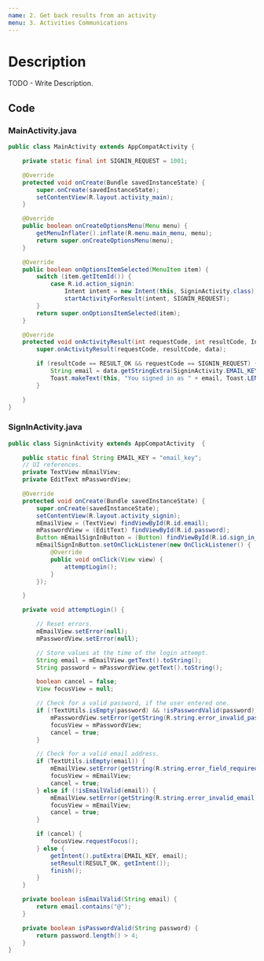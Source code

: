 ```yaml
---
name: 2. Get back results from an activity
menu: 3. Activities Communications
---
```


# Description

TODO - Write Description.

## Code

### MainActivity.java

```java
public class MainActivity extends AppCompatActivity {

    private static final int SIGNIN_REQUEST = 1001;

    @Override
    protected void onCreate(Bundle savedInstanceState) {
        super.onCreate(savedInstanceState);
        setContentView(R.layout.activity_main);
    }

    @Override
    public boolean onCreateOptionsMenu(Menu menu) {
        getMenuInflater().inflate(R.menu.main_menu, menu);
        return super.onCreateOptionsMenu(menu);
    }

    @Override
    public boolean onOptionsItemSelected(MenuItem item) {
        switch (item.getItemId()) {
            case R.id.action_signin:
                Intent intent = new Intent(this, SigninActivity.class);
                startActivityForResult(intent, SIGNIN_REQUEST);
        }
        return super.onOptionsItemSelected(item);
    }

    @Override
    protected void onActivityResult(int requestCode, int resultCode, Intent data) {
        super.onActivityResult(requestCode, resultCode, data);

        if (resultCode == RESULT_OK && requestCode == SIGNIN_REQUEST) {
            String email = data.getStringExtra(SigninActivity.EMAIL_KEY);
            Toast.makeText(this, "You signed in as " + email, Toast.LENGTH_SHORT).show();
        }

    }
}
```

### SignInActivity.java

```java
public class SigninActivity extends AppCompatActivity  {

    public static final String EMAIL_KEY = "email_key";
    // UI references.
    private TextView mEmailView;
    private EditText mPasswordView;

    @Override
    protected void onCreate(Bundle savedInstanceState) {
        super.onCreate(savedInstanceState);
        setContentView(R.layout.activity_signin);
        mEmailView = (TextView) findViewById(R.id.email);
        mPasswordView = (EditText) findViewById(R.id.password);
        Button mEmailSignInButton = (Button) findViewById(R.id.sign_in_button);
        mEmailSignInButton.setOnClickListener(new OnClickListener() {
            @Override
            public void onClick(View view) {
                attemptLogin();
            }
        });

    }

    private void attemptLogin() {

        // Reset errors.
        mEmailView.setError(null);
        mPasswordView.setError(null);

        // Store values at the time of the login attempt.
        String email = mEmailView.getText().toString();
        String password = mPasswordView.getText().toString();

        boolean cancel = false;
        View focusView = null;

        // Check for a valid password, if the user entered one.
        if (!TextUtils.isEmpty(password) && !isPasswordValid(password)) {
            mPasswordView.setError(getString(R.string.error_invalid_password));
            focusView = mPasswordView;
            cancel = true;
        }

        // Check for a valid email address.
        if (TextUtils.isEmpty(email)) {
            mEmailView.setError(getString(R.string.error_field_required));
            focusView = mEmailView;
            cancel = true;
        } else if (!isEmailValid(email)) {
            mEmailView.setError(getString(R.string.error_invalid_email));
            focusView = mEmailView;
            cancel = true;
        }

        if (cancel) {
            focusView.requestFocus();
        } else {
            getIntent().putExtra(EMAIL_KEY, email);
            setResult(RESULT_OK, getIntent());
            finish();
        }
    }

    private boolean isEmailValid(String email) {
        return email.contains("@");
    }

    private boolean isPasswordValid(String password) {
        return password.length() > 4;
    }
}
```
